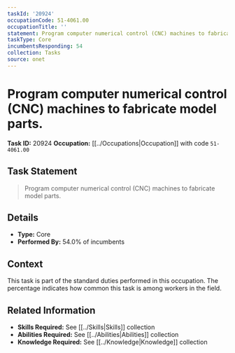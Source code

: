 ```yaml
---
taskId: '20924'
occupationCode: 51-4061.00
occupationTitle: ''
statement: Program computer numerical control (CNC) machines to fabricate model parts.
taskType: Core
incumbentsResponding: 54
collection: Tasks
source: onet
---
```

# Program computer numerical control (CNC) machines to fabricate model parts.

**Task ID:** 20924
**Occupation:** [[../Occupations|Occupation]] with code `51-4061.00`

## Task Statement

> Program computer numerical control (CNC) machines to fabricate model parts.

## Details

- **Type:** Core
- **Performed By:** 54.0% of incumbents

## Context

This task is part of the standard duties performed in this occupation. The percentage indicates how common this task is among workers in the field.

## Related Information

- **Skills Required:** See [[../Skills|Skills]] collection
- **Abilities Required:** See [[../Abilities|Abilities]] collection
- **Knowledge Required:** See [[../Knowledge|Knowledge]] collection
